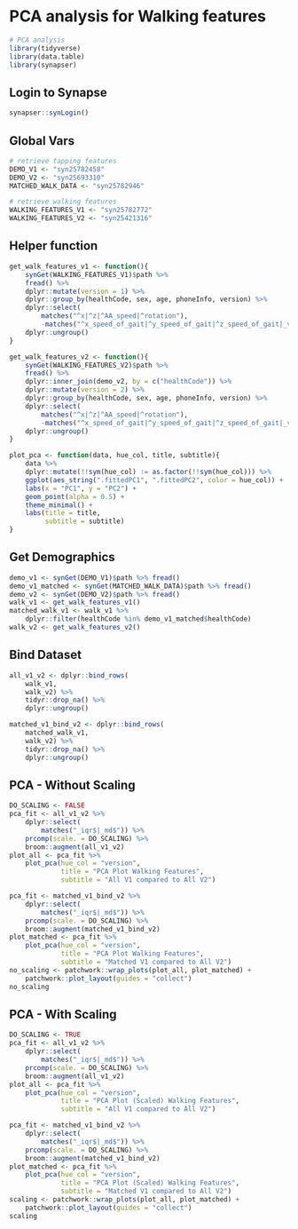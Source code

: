# PCA analysis for Walking features

```r
# PCA analysis
library(tidyverse)
library(data.table)
library(synapser)
```

## Login to Synapse
```r
synapser::synLogin()
```

## Global Vars
```r
# retrieve tapping features
DEMO_V1 <- "syn25782458"
DEMO_V2 <- "syn25693310"
MATCHED_WALK_DATA <- "syn25782946"

# retrieve walking features
WALKING_FEATURES_V1 <- "syn25782772"
WALKING_FEATURES_V2 <- "syn25421316"
```

## Helper function
```r
get_walk_features_v1 <- function(){
    synGet(WALKING_FEATURES_V1)$path %>% 
    fread() %>%
    dplyr::mutate(version = 1) %>% 
    dplyr::group_by(healthCode, sex, age, phoneInfo, version) %>%
    dplyr::select(
        matches("^x|^z|^AA_speed|^rotation"), 
        -matches("^x_speed_of_gait|^y_speed_of_gait|^z_speed_of_gait|_var$")) %>%
    dplyr::ungroup()
}

get_walk_features_v2 <- function(){
    synGet(WALKING_FEATURES_V2)$path %>% 
    fread() %>%
    dplyr::inner_join(demo_v2, by = c("healthCode")) %>%
    dplyr::mutate(version = 2) %>%
    dplyr::group_by(healthCode, sex, age, phoneInfo, version) %>%
    dplyr::select(
        matches("^x|^z|^AA_speed|^rotation"), 
        -matches("^x_speed_of_gait|^y_speed_of_gait|^z_speed_of_gait|_var$")) %>%
    dplyr::ungroup()
}

plot_pca <- function(data, hue_col, title, subtitle){
    data %>%
    dplyr::mutate(!!sym(hue_col) := as.factor(!!sym(hue_col))) %>%
    ggplot(aes_string(".fittedPC1", ".fittedPC2", color = hue_col)) + 
    labs(x = "PC1", y = "PC2") +
    geom_point(alpha = 0.5) +
    theme_minimal() + 
    labs(title = title,
         subtitle = subtitle)
}

```


## Get Demographics
```r
demo_v1 <- synGet(DEMO_V1)$path %>% fread()
demo_v1_matched <- synGet(MATCHED_WALK_DATA)$path %>% fread()
demo_v2 <- synGet(DEMO_V2)$path %>% fread()
walk_v1 <- get_walk_features_v1()
matched_walk_v1 <- walk_v1 %>%
    dplyr::filter(healthCode %in% demo_v1_matched$healthCode)
walk_v2 <- get_walk_features_v2()
```

## Bind Dataset
```r
all_v1_v2 <- dplyr::bind_rows(
    walk_v1, 
    walk_v2) %>% 
    tidyr::drop_na() %>% 
    dplyr::ungroup()

matched_v1_bind_v2 <- dplyr::bind_rows(
    matched_walk_v1, 
    walk_v2) %>% 
    tidyr::drop_na() %>% 
    dplyr::ungroup()
```


## PCA - Without Scaling
```r
DO_SCALING <- FALSE
pca_fit <- all_v1_v2 %>% 
    dplyr::select(
        matches("_iqr$|_md$")) %>%
    prcomp(scale. = DO_SCALING) %>%
    broom::augment(all_v1_v2)
plot_all <- pca_fit %>%
    plot_pca(hue_col = "version",
             title = "PCA Plot Walking Features",
             subtitle = "All V1 compared to All V2")

pca_fit <- matched_v1_bind_v2 %>% 
    dplyr::select(
        matches("_iqr$|_md$")) %>%
    prcomp(scale. = DO_SCALING) %>%
    broom::augment(matched_v1_bind_v2)
plot_matched <- pca_fit %>%
    plot_pca(hue_col = "version",
             title = "PCA Plot Walking Features",
             subtitle = "Matched V1 compared to All V2")
no_scaling <- patchwork::wrap_plots(plot_all, plot_matched) + 
    patchwork::plot_layout(guides = "collect")
no_scaling
```


## PCA - With Scaling
```r
DO_SCALING <- TRUE
pca_fit <- all_v1_v2 %>% 
    dplyr::select(
        matches("_iqr$|_md$")) %>%
    prcomp(scale. = DO_SCALING) %>%
    broom::augment(all_v1_v2)
plot_all <- pca_fit %>%
    plot_pca(hue_col = "version",
             title = "PCA Plot (Scaled) Walking Features",
             subtitle = "All V1 compared to All V2")

pca_fit <- matched_v1_bind_v2 %>% 
    dplyr::select(
        matches("_iqr$|_md$")) %>%
    prcomp(scale. = DO_SCALING) %>%
    broom::augment(matched_v1_bind_v2)
plot_matched <- pca_fit %>%
    plot_pca(hue_col = "version",
             title = "PCA Plot (Scaled) Walking Features",
             subtitle = "Matched V1 compared to All V2")
scaling <- patchwork::wrap_plots(plot_all, plot_matched) + 
    patchwork::plot_layout(guides = "collect")
scaling
```


